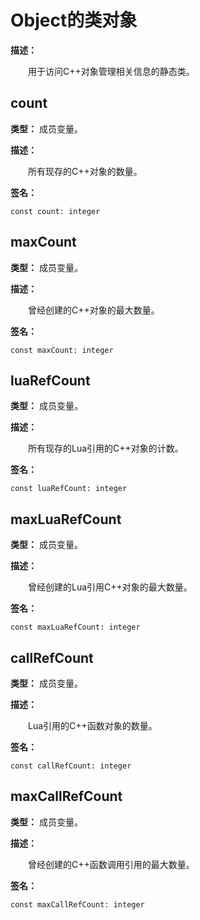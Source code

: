 
# Object的类对象

**描述：**

&emsp;&emsp;用于访问C++对象管理相关信息的静态类。

## count

**类型：** 成员变量。

**描述：**

&emsp;&emsp;所有现存的C++对象的数量。

**签名：**
```tl
const count: integer
```

## maxCount

**类型：** 成员变量。

**描述：**

&emsp;&emsp;曾经创建的C++对象的最大数量。

**签名：**
```tl
const maxCount: integer
```

## luaRefCount

**类型：** 成员变量。

**描述：**

&emsp;&emsp;所有现存的Lua引用的C++对象的计数。

**签名：**
```tl
const luaRefCount: integer
```

## maxLuaRefCount

**类型：** 成员变量。

**描述：**

&emsp;&emsp;曾经创建的Lua引用C++对象的最大数量。

**签名：**
```tl
const maxLuaRefCount: integer
```

## callRefCount

**类型：** 成员变量。

**描述：**

&emsp;&emsp;Lua引用的C++函数对象的数量。

**签名：**
```tl
const callRefCount: integer
```

## maxCallRefCount

**类型：** 成员变量。

**描述：**

&emsp;&emsp;曾经创建的C++函数调用引用的最大数量。

**签名：**
```tl
const maxCallRefCount: integer
```